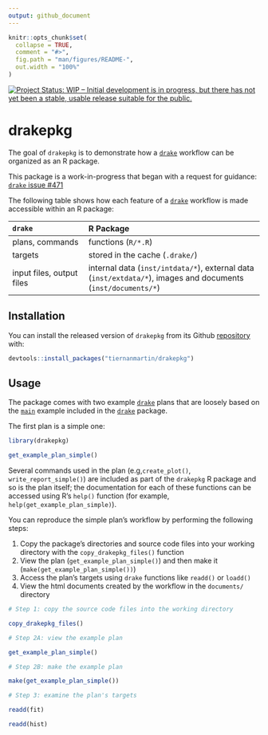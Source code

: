```yaml
---
output: github_document
---
```


<!-- README.md is generated from README.Rmd. Please edit that file -->

```r
knitr::opts_chunk$set(
  collapse = TRUE,
  comment = "#>",
  fig.path = "man/figures/README-",
  out.width = "100%"
)
```

[![Project Status: WIP – Initial development is in progress, but there has not yet been a stable, usable release suitable for the public.](http://www.repostatus.org/badges/latest/wip.svg)](http://www.repostatus.org/#wip)

# drakepkg

The goal of `drakepkg` is to demonstrate how a [`drake`](https://ropensci.github.io/drake/) workflow can be organized as an R package. 

This package is a work-in-progress that began with a request for guidance: [`drake` issue #471](https://github.com/ropensci/drake/issues/471)

The following table shows how each feature of a [`drake`](https://ropensci.github.io/drake/) workflow is made accessible within an R package: 

| `drake`                   | R Package                                                    |
|:------------------------- |:---------------------------------------------------------- |
| plans, commands           | functions (`R/*.R`)                                        |
| targets                   | stored in the cache (`.drake/`)                            |
| input files, output files | internal data (`inst/intdata/*`), external data (`inst/extdata/*`), images and documents (`inst/documents/*`)                           |

## Installation

You can install the released version of `drakepkg` from its Github [repository](https://github.com/tiernanmartin/drakepkg) with:

``` r
devtools::install_packages("tiernanmartin/drakepkg")
```

## Usage

The package comes with two example [`drake`](https://ropensci.github.io/drake/) plans that are loosely based on the [`main`](https://github.com/ropensci/drake/tree/master/inst/examples/main) example included in the [`drake`](https://ropensci.github.io/drake/) package. 

The first plan is a simple one:

```r
library(drakepkg)

get_example_plan_simple()

```


Several commands used in the plan (e.g,`create_plot()`, `write_report_simple()`) are included as part of the `drakepkg` R package and so is the plan itself; the documentation for each of these functions can be accessed using R's `help()` function (for example, `help(get_example_plan_simple)`).

You can reproduce the simple plan's workflow by performing the following steps:

  1. Copy the package's directories and source code files into your working directory with the `copy_drakepkg_files()` function
  2. View the plan (`get_example_plan_simple()`) and then make it (`make(get_example_plan_simple())`)
  3. Access the plan's targets using `drake` functions like `readd()` or `loadd()`
  4. View the html documents created by the workflow in the `documents/` directory


```r
# Step 1: copy the source code files into the working directory

copy_drakepkg_files()
```


```r
# Step 2A: view the example plan

get_example_plan_simple()
```


```r
# Step 2B: make the example plan

make(get_example_plan_simple())
```


```r
# Step 3: examine the plan's targets

readd(fit)

readd(hist)
```






